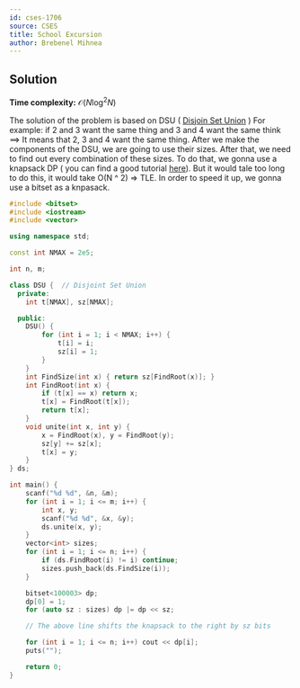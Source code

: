 ```yaml
---
id: cses-1706
source: CSES
title: School Excursion
author: Brebenel Mihnea
---
```

## Solution
**Time complexity:** $\mathcal{O}(N\log^2N)$

The solution of the problem is based on DSU ( [Disjoin Set Union](https://usaco.guide/gold/dsu?lang=cpp) )
For example: if 2 and 3 want  the same thing and 3 and 4 want the same think ==> It means that 2, 3 and 4 want the same thing. After we make the components of the DSU, we are going to use their sizes. After that, we need to find out every combination of these sizes. To do that, we gonna use a knapsack DP ( you can find a good tutorial [here](https://usaco.guide/gold/knapsack?lang=cpp)). But it would tale too long to do this, it would take O(N ^ 2) => TLE. In order to speed it up, we gonna use a bitset as a knpasack.


```cpp
#include <bitset>
#include <iostream>
#include <vector>

using namespace std;

const int NMAX = 2e5;

int n, m;

class DSU {  // Disjoint Set Union
  private:
	int t[NMAX], sz[NMAX];

  public:
	DSU() {
		for (int i = 1; i < NMAX; i++) {
			t[i] = i;
			sz[i] = 1;
		}
	}
	int FindSize(int x) { return sz[FindRoot(x)]; }
	int FindRoot(int x) {
		if (t[x] == x) return x;
		t[x] = FindRoot(t[x]);
		return t[x];
	}
	void unite(int x, int y) {
		x = FindRoot(x), y = FindRoot(y);
		sz[y] += sz[x];
		t[x] = y;
	}
} ds;

int main() {
	scanf("%d %d", &n, &m);
	for (int i = 1; i <= m; i++) {
		int x, y;
		scanf("%d %d", &x, &y);
		ds.unite(x, y);
	}
	vector<int> sizes;
	for (int i = 1; i <= n; i++) {
		if (ds.FindRoot(i) != i) continue;
		sizes.push_back(ds.FindSize(i));
	}

	bitset<100003> dp;
	dp[0] = 1;
	for (auto sz : sizes) dp |= dp << sz;

	// The above line shifts the knapsack to the right by sz bits

	for (int i = 1; i <= n; i++) cout << dp[i];
	puts("");

	return 0;
}
```
